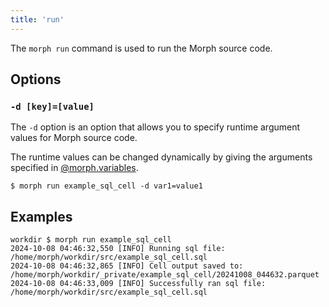 ```yaml
---
title: 'run'
---
```


The `morph run` command is used to run the Morph source code.

## Options

### `-d [key]=[value]`

The `-d` option is an option that allows you to specify runtime argument values for Morph source code.

The runtime values can be changed dynamically by giving the arguments specified in [@morph.variables](/sql-python/en/python/morph-variables).

```
$ morph run example_sql_cell -d var1=value1
```

## Examples

```shell
workdir $ morph run example_sql_cell
2024-10-08 04:46:32,550 [INFO] Running sql file: /home/morph/workdir/src/example_sql_cell.sql
2024-10-08 04:46:32,865 [INFO] Cell output saved to: /home/morph/workdir/_private/example_sql_cell/20241008_044632.parquet
2024-10-08 04:46:33,009 [INFO] Successfully ran sql file: /home/morph/workdir/src/example_sql_cell.sql
```
